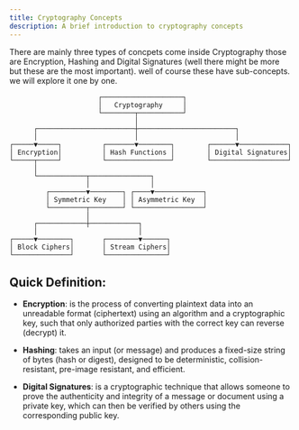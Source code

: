 ```yaml
---
title: Cryptography Concepts
description: A brief introduction to cryptography concepts
---
```


There are mainly three types of concpets come inside Cryptography those are Encryption, Hashing and Digital Signatures (well there might be more but these are the most important). well of course these have sub-concepts. we will explore it one by one.
```
                      ┌────────────────────┐
                      │   Cryptography     │
                      └────────┬───────────┘
                               │
      ┌────────────────────────┼────────────────────────┐
      │                        │                        │
┌─────▼─────┐          ┌───────▼────────┐        ┌──────▼────────────┐
│ Encryption│          │ Hash Functions │        │ Digital Signatures│
└─────┬─────┘          └────────────────┘        └───────────────────┘
      │
      └────────────┬───────────────┐
                   │               │
         ┌─────────▼────────┐ ┌────▼────────────┐
         │ Symmetric Key    │ │ Asymmetric Key  │
         └─────────┬────────┘ └─────────────────┘
                   │
      ┌────────────┼────────────┐
      │                         │
┌─────▼────────┐       ┌────────▼──────┐
│ Block Ciphers│       │ Stream Ciphers│
└──────────────┘       └───────────────┘

```

## Quick Definition:
- **Encryption**: is the process of converting plaintext data into an unreadable format (ciphertext) using an algorithm and a cryptographic key, such that only authorized parties with the correct key can reverse (decrypt) it.

- **Hashing**: takes an input (or message) and produces a fixed-size string of bytes (hash or digest), designed to be deterministic, collision-resistant, pre-image resistant, and efficient.

- **Digital Signatures**: is a  cryptographic technique that allows someone to prove the authenticity and integrity of a message or document using a private key, which can then be verified by others using the corresponding public key.
